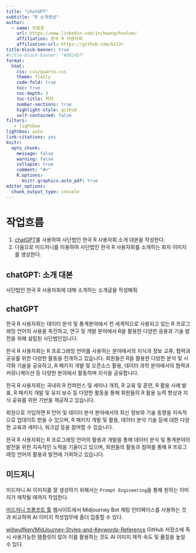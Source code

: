 ```yaml
---
title: "chatGPT"
subtitle: "R 소개영상"
author:
  - name: 이광춘
    url: https://www.linkedin.com/in/kwangchunlee/
    affiliation: 한국 R 사용자회
    affiliation-url: https://github.com/bit2r
title-block-banner: true
#title-block-banner: "#562457"
format:
  html:
    css: css/quarto.css
    theme: flatly
    code-fold: true
    toc: true
    toc-depth: 3
    toc-title: 목차
    number-sections: true
    highlight-style: github    
    self-contained: false
filters:
   - lightbox
lightbox: auto
link-citations: yes
knitr:
  opts_chunk: 
    message: false
    warning: false
    collapse: true
    comment: "#>" 
    R.options:
      knitr.graphics.auto_pdf: true
editor_options: 
  chunk_output_type: console
---
```


# 작업흐름

1. [chatGPT](https://chat.openai.com/)를 사용하여 사단법인 한국 R 사용자회 소개 대본을 작성한다.
1. 다음으로 미드저니를 이용하여 사단법인 한국 R 사용자회를 소개하는 화자 이미지를 생성한다.

## chatGPT: 소개 대본

사단법인 한국 R 사용자회에 대해 소개하는 소개글을 작성해줘

::: {.callout-caution collapse="true"}
## chatGPT

한국 R 사용자회는 데이터 분석 및 통계분야에서 전 세계적으로 사용되고 있는 R 프로그래밍 언어의 사용을 촉진하고, 연구 및 개발 분야에서 R을 활용한 다양한 응용과 기술 발전을 위해 설립된 사단법인입니다.

한국 R 사용자회는 R 프로그래밍 언어를 사용하는 분야에서의 지식과 정보 교류, 협력과 공유를 위한 다양한 활동을 전개하고 있습니다. 회원들은 R을 활용한 다양한 분석 및 시각화 기술을 공유하고, R 패키지 개발 및 오픈소스 활용, 데이터 과학 분야에서의 협력과 커뮤니케이션 등 다양한 분야에서 활동하며 지식을 공유합니다.

한국 R 사용자회는 국내외 R 컨퍼런스 및 세미나 개최, R 교육 및 훈련, R 활용 사례 발표, R 패키지 개발 및 유지 보수 등 다양한 활동을 통해 회원들의 R 활용 능력 향상과 지식 공유를 위한 기반을 제공하고 있습니다.

회원으로 가입하면 R 언어 및 데이터 분석 분야에서의 최신 정보와 기술 동향을 지속적으로 업데이트 받을 수 있으며, R 패키지 개발 및 활용, 데이터 분석 기술 등에 대한 다양한 교육과 세미나, 워크샵 등을 참여할 수 있습니다.

한국 R 사용자회는 R 프로그래밍 언어의 활용과 개발을 통해 데이터 분석 및 통계분야의 발전을 위한 지속적인 노력을 기울이고 있으며, 회원들의 활동과 참여를 통해 R 프로그래밍 언어의 활용과 발전에 기여하고 있습니다.

:::


## 미드저니

미드저니 AI 이미지를 잘 생성하기 위해서는 `Prompt Engineering`을 통해 원하는 이미지가 제작될 때까지 작업한다.

[미드저니 프롬프트 툴 ](https://prompt.noonshot.com/) 웹사이트에서 Midjourney Bot 채팅 인터페이스를 사용하는 것과 비교하여 AI 이미지 작성업무에 좀더 집중할 수 있다.

[willwulfken/MidJourney-Styles-and-Keywords-Reference](https://github.com/willwulfken/MidJourney-Styles-and-Keywords-Reference) GitHub 저장소에 즉시 사용가능한 템플릿이 많아 이를 활용하는 것도 AI 이미지 제작 속도 및 품질을 높일 수 있다.









